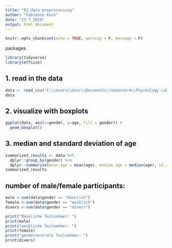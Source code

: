 ```yaml
---
title: "01_data preprocessing"
author: "Fabienne Kock"
date: "23 7 2019"
output: html_document
---
```


```r
knitr::opts_chunk$set(echo = TRUE, warning = F, message = F)
```

packages
```r
library(tidyverse)
library(effsize)
```
## 1. read in the data
```r
data <- read_csv("C:\\Users\\User\\Documents\\Semester4\\Psychology Lab\\XPLabFinal\\data\\02 main\\clean\\Subject_data.csv")
data
```

## 2. visualize with boxplots
```r
ggplot(data, aes(x=gender, y=age, fill = gender)) + 
  geom_boxplot()
```

## 3. median and standard deviation of age
```r
summarized_results <- data %>%
  dplyr::group_by(gender) %>%
  dplyr::summarize(mean_age = mean(age), median_age = median(age), sd_age = sd(age))
summarized_results
```

## number of male/female participants:
```r
male <-sum(data$gender == "männlich")
female <-sum(data$gender == "weiblich")
divers <-sum(data$gender == "divers")

print("Männliche Teilnehmer: ")
print(male)
print("weibliche Teilnehmer: ")
print(female)
print("genderneutrale Teilnehmer: ")
print(divers)
```

